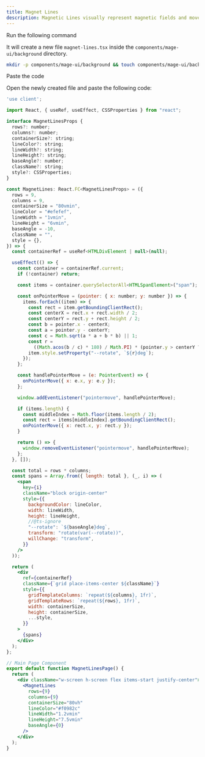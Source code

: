 ```yaml
---
title: Magnet Lines
description: Magnetic Lines visually represent magnetic fields and move toward the cursor.
---
```


<ComponentPreview name="background-magnet-lines--docs" />


<Steps>

<Step>Run the following command</Step>

It will create a new file `magnet-lines.tsx` inside the `components/mage-ui/background` directory.

```bash 
mkdir -p components/mage-ui/background && touch components/mage-ui/background/magnet-lines.tsx
```

<Step>Paste the code</Step> 

Open the newly created file and paste the following code:

```jsx 
'use client';

import React, { useRef, useEffect, CSSProperties } from "react";

interface MagnetLinesProps {
  rows?: number;
  columns?: number;
  containerSize?: string;
  lineColor?: string;
  lineWidth?: string;
  lineHeight?: string;
  baseAngle?: number;
  className?: string;
  style?: CSSProperties;
}

const MagnetLines: React.FC<MagnetLinesProps> = ({
  rows = 9,
  columns = 9,
  containerSize = "80vmin",
  lineColor = "#efefef",
  lineWidth = "1vmin",
  lineHeight = "6vmin",
  baseAngle = -10,
  className = "",
  style = {},
}) => {
  const containerRef = useRef<HTMLDivElement | null>(null);

  useEffect(() => {
    const container = containerRef.current;
    if (!container) return;

    const items = container.querySelectorAll<HTMLSpanElement>("span");

    const onPointerMove = (pointer: { x: number; y: number }) => {
      items.forEach((item) => {
        const rect = item.getBoundingClientRect();
        const centerX = rect.x + rect.width / 2;
        const centerY = rect.y + rect.height / 2;
        const b = pointer.x - centerX;
        const a = pointer.y - centerY;
        const c = Math.sqrt(a * a + b * b) || 1;
        const r =
          ((Math.acos(b / c) * 180) / Math.PI) * (pointer.y > centerY ? 1 : -1);
        item.style.setProperty("--rotate", `${r}deg`);
      });
    };

    const handlePointerMove = (e: PointerEvent) => {
      onPointerMove({ x: e.x, y: e.y });
    };

    window.addEventListener("pointermove", handlePointerMove);

    if (items.length) {
      const middleIndex = Math.floor(items.length / 2);
      const rect = items[middleIndex].getBoundingClientRect();
      onPointerMove({ x: rect.x, y: rect.y });
    }

    return () => {
      window.removeEventListener("pointermove", handlePointerMove);
    };
  }, []);

  const total = rows * columns;
  const spans = Array.from({ length: total }, (_, i) => (
    <span
      key={i}
      className="block origin-center"
      style={{
        backgroundColor: lineColor,
        width: lineWidth,
        height: lineHeight,
        //@ts-ignore
        "--rotate": `${baseAngle}deg`,
        transform: "rotate(var(--rotate))",
        willChange: "transform",
      }}
    />
  ));

  return (
    <div
      ref={containerRef}
      className={`grid place-items-center ${className}`}
      style={{
        gridTemplateColumns: `repeat(${columns}, 1fr)`,
        gridTemplateRows: `repeat(${rows}, 1fr)`,
        width: containerSize,
        height: containerSize,
        ...style,
      }}
    >
      {spans}
    </div>
  );
};

// Main Page Component
export default function MagnetLinesPage() {
  return (
    <div className="w-screen h-screen flex items-start justify-center">
      <MagnetLines
        rows={9}
        columns={9}
        containerSize="80vh"
        lineColor="#f0982c"
        lineWidth="1.2vmin"
        lineHeight="7.5vmin"
        baseAngle={0}
      />
    </div>
  );
}

```
</Steps>


